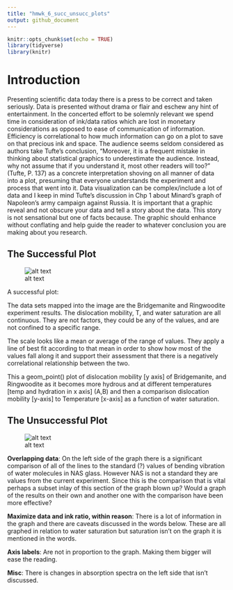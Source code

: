 ```yaml
---
title: "hmwk_6_succ_unsucc_plots"
output: github_document
---
```


```r
knitr::opts_chunk$set(echo = TRUE)
library(tidyverse)
library(knitr)
```


# Introduction

Presenting scientific data today there is a press to be correct and taken seriously. Data is presented without drama or flair and eschew any hint of entertainment. In the concerted effort to be solemnly relevant we spend time in consideration of ink/data ratios which are lost in monetary considerations as opposed to ease of communication of information. Efficiency is correlational to how much information can go on a plot to save on that precious ink and space. The audience seems seldom considered as authors take Tufte’s conclusion, “Moreover, it is a frequent mistake in thinking about statistical graphics to underestimate the audience. Instead, why not assume that if you understand it, most other readers will too?” (Tufte, P. 137) as a concrete interpretation shoving on all manner of data into a plot, presuming that everyone understands the experiment and process that went into it. Data visualization can be complex/include a lot of data and I keep in mind Tufte’s discussion in Chp 1 about Minard’s graph of Napoleon’s army campaign against Russia. It is important that a graphic reveal and not obscure your data and tell a story about the data. This story is not sensational but one of facts because. The graphic should enhance without conflating and help guide the reader to whatever conclusion you are making about you research.

## The Successful Plot

![alt text](/Users/taraw/OneDrive/Desktop/Micro_475_v_2/successful_plot.png)


A successful plot: 

The data sets mapped into the image are the Bridgemanite and Ringwoodite experiment results. 
The dislocation mobility, T, and water saturation are all continuous. They are not factors, they could be any of the values, and are not confined to a specific range.

The scale looks like a mean or average of the range of values. They apply a line of best fit according to that mean in order to show how most of the values fall along it and support their assessment that there is a negatively correlational relationship between the two.

This a geom_point() plot of dislocation mobility [y axis] of Bridgemanite, and Ringwoodite as it becomes more hydrous and at different temperatures [temp and hydration in x axis] (A,B) and then a comparison dislocation mobility [y-axis] to Temperature [x-axis] as a function of water saturation.

## The Unsuccessful Plot

![alt text](unsuccessful_plot.png)

**Overlapping data**: On the left side of the graph there is a significant comparison of all of the lines to the standard (?) values of bending vibration of water molecules in NAS glass. However NAS is not a standard they are values from the current experiment. Since this is the comparison that is vital perhaps a subset inlay of this section of the graph blown up? Would a graph of the results on their own and another one with the comparison have been more effective?

**Maximize data and ink ratio, within reason**: There is a lot of information in the graph and there are caveats discussed in the words below. These are all graphed in relation to water saturation but saturation isn’t on the graph it is mentioned in the words. 

**Axis labels**: Are not in proportion to the graph. Making them bigger will ease the reading.

**Misc**: There is changes in absorption spectra on the left side that isn’t discussed. 



